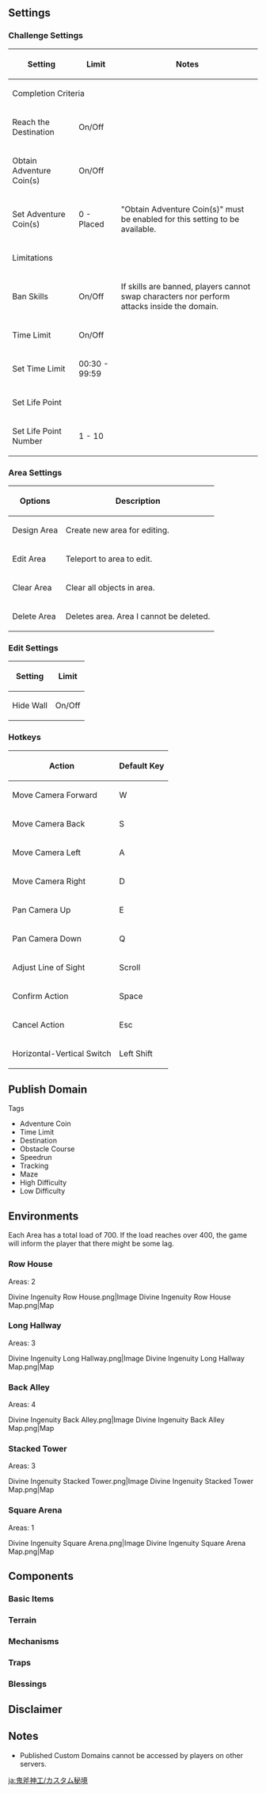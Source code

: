 {{EventTabs
|subpage1 = Custom Domains
}}
{{Description|During the event, complete the World Quest "[[Divine Ingenuity (Quest)|Divine Ingenuity]]" to unlock "Custom Domains." The Custom Domains function allows you to play Domains that have been published by other Travelers, and even make some yourself. You can create and save up to 5 of your own Custom Domains.}}

==Settings==
===Challenge Settings===
{|class="article-table"
!Setting!!Limit!!Notes
|-
!colspan=3|Completion Criteria
|-
|Reach the Destination
|On/Off
|
|-
|Obtain Adventure Coin(s)
|On/Off
|
|-
|Set Adventure Coin(s)
|0 - Placed
|"Obtain Adventure Coin(s)" must be enabled for this setting to be available.
|-
!colspan=3|Limitations
|-
|Ban Skills
|On/Off
|If skills are banned, players cannot swap characters nor perform attacks inside the domain.
|-
|Time Limit
|On/Off
|
|-
|Set Time Limit
|00:30 - 99:59
|
|-
!colspan=3|Set Life Point
|-
|Set Life Point Number
|1 - 10
|
|}

===Area Settings===
{|class="article-table"
!Options!!Description
|-
| Design Area
| Create new area for editing.
|-
| Edit Area
| Teleport to area to edit.
|-
| Clear Area
| Clear all objects in area.
|-
| Delete Area
| Deletes area. Area I cannot be deleted.
|}

===Edit Settings===
{|class="article-table"
!Setting!!Limit
|-
|Hide Wall
|On/Off
|}

===Hotkeys===
{{Description|The editing operation for creating your own Domain is similar to that of the [[Serenitea Pot]]. In this event, some event-specific operation methods have been added. You can check them out on the Hotkeys Page.}}
{|class="article-table"
!Action!!Default Key
|-
|Move Camera Forward
|W
|-
|Move Camera Back
|S
|-
|Move Camera Left
|A
|-
|Move Camera Right
|D
|-
|Pan Camera Up
|E
|-
|Pan Camera Down
|Q
|-
|Adjust Line of Sight
|Scroll
|-
|Confirm Action
|Space
|-
|Cancel Action
|Esc
|-
|Horizontal-Vertical Switch
|Left Shift
|}

==Publish Domain==
{{Description|You can also choose appropriate tags for your Custom Domains, and can publish your own Custom Domain to the public. However, you will have to complete any such Domain once yourself first.}}
;Tags
* Adventure Coin
* Time Limit
* Destination
* Obstacle Course
* Speedrun
* Tracking
* Maze
* High Difficulty
* Low Difficulty

==Environments==
Each Area has a total load of 700. If the load reaches over 400, the game will inform the player that there might be some lag.

===Row House===
Areas: 2
<gallery>
Divine Ingenuity Row House.png|Image
Divine Ingenuity Row House Map.png|Map
</gallery>

===Long Hallway===
Areas: 3
<gallery>
Divine Ingenuity Long Hallway.png|Image
Divine Ingenuity Long Hallway Map.png|Map
</gallery>

===Back Alley===
Areas: 4
<gallery>
Divine Ingenuity Back Alley.png|Image
Divine Ingenuity Back Alley Map.png|Map
</gallery>

===Stacked Tower===
Areas: 3
<gallery>
Divine Ingenuity Stacked Tower.png|Image
Divine Ingenuity Stacked Tower Map.png|Map
</gallery>

===Square Arena===
Areas: 1
<gallery>
Divine Ingenuity Square Arena.png|Image
Divine Ingenuity Square Arena Map.png|Map
</gallery>

==Components==
===Basic Items===
{{Components by Category Table|Basic Items Components|header=[[Basic Items]]}}

===Terrain===
{{Description|In a Preset Domain, there are all kinds of terrain laid out, and Adventure Coins can be found scattered on walls or on steep slopes. There are platforms that can be climbed on, such as slopes, small platforms, and so on. There are also platforms that cannot be climbed on, such as walls.}}
{{Components by Category Table|Terrain Components|header=[[Terrain]]}}

===Mechanisms===
{{Description|When playing through the challenge, you can take advantage of various kinds of mechanisms and blessings in the Domain and avoid traps to obtain Adventure Coins. There are some mechanisms that allow you to quickly traverse platforms and terrain, or reach high places.
There are some mechanisms during the challenge that require more caution. "Disappearing Platforms" will appear or disappear periodically, and "Fragile Platforms" will break after being stepped on for a certain period of time.}}
{{Components by Category Table|Mechanisms Components|header=[[Mechanisms]]}}

===Traps===
{{Description|During the course of the challenge, some mechanisms will cause you to be affected by certain Elements, while others will reduce a certain amount of Life Points. You must pay attention to the activation time of the mechanisms and avoid all kinds of traps.}}
{{Components by Category Table|Traps Components|header=[[Traps]]}}

===Blessings===
{{Description|After picking up there Blessing in the field, different buff can be obtained.}}
{{Components by Category Table|Blessings Components|header=[[Blessings]]}}

==Disclaimer==
{{Description|Travelers, please ensure that you follow Genshin Impact's Terms of Service while participating in the "Divine Ingenuity" event. To create a healthy gaming environment, please read and confirm that you will not instigate or take part in:''
# ''The creation of content that discriminates against any race, gender, religion, sexual orientation, ethnicity, government, or region.''
# ''The bullying or insulting of any Travelers or groups of Travelers.''
# ''Any other content or behavior that violates the Terms of Service.''
''We may have to restrict your use of the game services if you do not follow these rules. This may include suspension, restriction, or a permanent ban on participation in "Divine Ingenuity," forced disconnection, login suspension, or account forfeiture.}}

==Notes==
* Published Custom Domains cannot be accessed by players on other servers.

[[ja:鬼斧神工/カスタム秘境]]